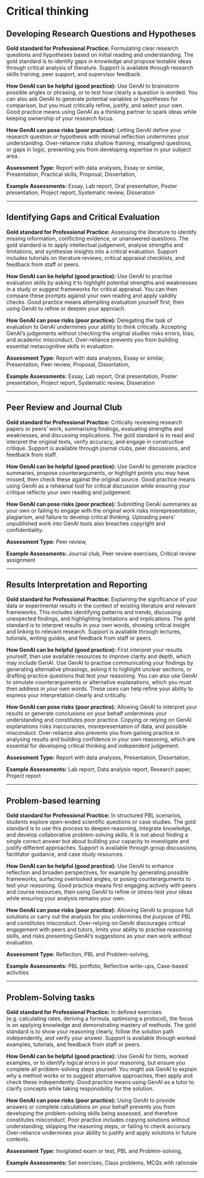 #  Critical thinking 
 
## Developing Research Questions and Hypotheses

**Gold standard for Professional Practice:** Formulating clear research questions and hypotheses based on initial reading and understanding. The gold standard is to identify gaps in knowledge and propose testable ideas through critical analysis of literature. Support is available through research skills training, peer support, and supervisor feedback.

**How GenAI can be helpful (good practice):** Use GenAI to brainstorm possible angles or phrasing, or to test how clearly a question is worded. You can also ask GenAI to generate potential variables or hypotheses for comparison, but you must critically refine, justify, and select your own. Good practice means using GenAI as a thinking partner to spark ideas while keeping ownership of your research focus. 

**How GenAI can pose risks (poor practice):** Letting GenAI define your research question or hypothesis with minimal reflection undermines your understanding. Over-reliance risks shallow framing, misaligned questions, or gaps in logic, preventing you from developing expertise in your subject area.

**Assessment Type:** Report with data analyses, Essay or similar, Presentation, Practical skills, Proposal, Dissertation,

**Example Assessments:** Essay, Lab report, Oral presentation, Poster presentation, Project report, Systematic review, Disseration

---
 
## Identifying Gaps and Critical Evaluation

**Gold standard for Professional Practice:** Assessing the literature to identify missing information, conflicting evidence, or unanswered questions. The gold standard is to apply intellectual judgement, analyse strengths and limitations, and synthesise insights into a critical evaluation. Support includes tutorials on literature reviews, critical appraisal checklists, and feedback from staff or peers.

**How GenAI can be helpful (good practice):** Use GenAI to practise evaluation skills by asking it to highlight potential strengths and weaknesses in a study or suggest frameworks for critical appraisal. You can then compare these prompts against your own reading and apply validity checks. Good practice means attempting evaluation yourself first, then using GenAI to refine or deepen your approach. 

**How GenAI can pose risks (poor practice):** Delegating the task of evaluation to GenAI undermines your ability to think critically. Accepting GenAI’s judgements without checking the original studies risks errors, bias, and academic misconduct. Over-reliance prevents you from building essential metacognitive skills in evaluation.

**Assessment Type:** Report with data analyses, Essay or similar, Presentation, Peer review, Proposal, Dissertation,

**Example Assessments:** Essay, Lab report, Oral presentation, Poster presentation, Project report, Systematic review, Disseration

---
 
## Peer Review and Journal Club

**Gold standard for Professional Practice:** Critically reviewing research papers or peers’ work, summarising findings, evaluating strengths and weaknesses, and discussing implications. The gold standard is to read and interpret the original texts, verify accuracy, and engage in constructive critique. Support is available through journal clubs, peer discussions, and feedback from staff.

**How GenAI can be helpful (good practice):** Use GenAI to generate practice summaries, propose counterarguments, or highlight points you may have missed, then check these against the original source. Good practice means using GenAI as a rehearsal tool for critical discussion while ensuring your critique reflects your own reading and judgement. 

**How GenAI can pose risks (poor practice):** Submitting GenAI summaries as your own or failing to engage with the original work risks misrepresentation, plagiarism, and failure to develop critical thinking. Uploading peers’ unpublished work into GenAI tools also breaches copyright and confidentiality.

**Assessment Type:** Peer review,

**Example Assessments:** Journal club, Peer review exercises, Critical review assignment

---
 
## Results Interpretation and Reporting

**Gold standard for Professional Practice:** Explaining the significance of your data or experimental results in the context of existing literature and relevant frameworks. This includes identifying patterns and trends, discussing unexpected findings, and highlighting limitations and implications. The gold standard is to interpret results in your own words, showing critical insight and linking to relevant research. Support is available through lectures, tutorials, writing guides, and feedback from staff or peers.

**How GenAI can be helpful (good practice):** First interpret your results yourself, then use available resources to improve clarity and depth, which may include GenAI. Use GenAI to practise communicating your findings by generating alternative phrasings, asking it to highlight unclear sections, or drafting practice questions that test your reasoning. You can also use GenAI to simulate counterarguments or alternative explanations, which you must then address in your own words. These uses can help refine your ability to express your interpretation clearly and critically. 

**How GenAI can pose risks (poor practice):** Allowing GenAI to interpret your results or generate conclusions on your behalf undermines your understanding and constitutes poor practice. Copying or relying on GenAI explanations risks inaccuracies, misrepresentation of data, and possible misconduct. Over-reliance also prevents you from gaining practice in analysing results and building confidence in your own reasoning, which are essential for developing critical thinking and independent judgement.

**Assessment Type:** Report with data analyses, Presentation, Dissertation,

**Example Assessments:** Lab report, Data analysis report, Research paper, Project report

---
 
## Problem-based learning

**Gold standard for Professional Practice:** In structured PBL scenarios, students explore open-ended scientific questions or case studies. The gold standard is to use this process to deepen reasoning, integrate knowledge, and develop collaborative problem-solving skills. It is not about finding a single correct answer but about building your capacity to investigate and justify different approaches. Support is available through group discussions, facilitator guidance, and case study resources.

**How GenAI can be helpful (good practice):** Use GenAI to enhance reflection and broaden perspectives, for example by generating possible frameworks, surfacing overlooked angles, or posing counterarguments to test your reasoning. Good practice means first engaging actively with peers and course resources, then using GenAI to refine or stress-test your ideas while ensuring your analysis remains your own. 

**How GenAI can pose risks (poor practice):** Allowing GenAI to propose full solutions or carry out the analysis for you undermines the purpose of PBL and constitutes misconduct. Over-relying on GenAI discourages critical engagement with peers and tutors, limits your ability to practise reasoning skills, and risks presenting GenAI’s suggestions as your own work without evaluation.

**Assessment Type:** Reflection, PBL and Problem-solving,

**Example Assessments:** PBL portfolio, Reflective write-ups, Case-based activities

---
 
## Problem-Solving tasks

**Gold standard for Professional Practice:** In defined exercises (e.g. calculating rates, deriving a formula, optimising a protocol), the focus is on applying knowledge and demonstrating mastery of methods. The gold standard is to show your reasoning clearly, follow the solution path independently, and verify your answer. Support is available through worked examples, tutorials, and feedback from staff or peers.

**How GenAI can be helpful (good practice):** Use GenAI for hints, worked examples, or to identify logical errors in your reasoning, but ensure you complete all problem-solving steps yourself. You might ask GenAI to explain why a method works or to suggest alternative approaches, then apply and check these independently. Good practice means using GenAI as a tutor to clarify concepts while taking responsibility for the solution. 

**How GenAI can pose risks (poor practice):** Using GenAI to provide answers or complete calculations on your behalf prevents you from developing the problem-solving skills being assessed,  and therefore constitutes misconduct. Poor practice includes copying solutions without understanding, skipping the reasoning steps, or failing to check accuracy. Over-reliance undermines your ability to justify and apply solutions in future contexts.

**Assessment Type:** Invigilated exam or test, PBL and Problem-solving,

**Example Assessments:** Set exercises, Class problems, MCQs with rationale

---
